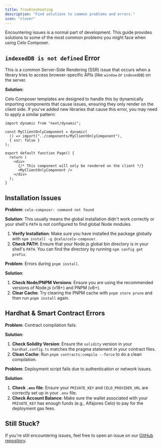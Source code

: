 ```yaml
---
title: Troubleshooting
description: "Find solutions to common problems and errors."
icon: "clover"
---
```


Encountering issues is a normal part of development. This guide provides solutions to some of the most common problems you might face when using Celo Composer.

## `indexedDB is not defined` Error

This is a common Server-Side Rendering (SSR) issue that occurs when a library tries to access browser-specific APIs (like `window` or `indexedDB`) on the server.

**Solution:**

Celo Composer templates are designed to handle this by dynamically importing components that cause issues, ensuring they only render on the client side. If you've added new libraries that cause this error, you may need to apply a similar pattern:

```tsx
import dynamic from "next/dynamic";

const MyClientOnlyComponent = dynamic(
  () => import("../components/MyClientOnlyComponent"),
  { ssr: false }
);

export default function Page() {
  return (
    <div>
      {/* This component will only be rendered on the client */}
      <MyClientOnlyComponent />
    </div>
  );
}
```

## Installation Issues

**Problem**: `celo-composer: command not found`

**Solution**: This usually means the global installation didn't work correctly or your shell's `PATH` is not configured to find global Node modules.

1.  **Verify Installation**: Make sure you have installed the package globally with `npm install -g @celo/celo-composer`.
2.  **Check PATH**: Ensure that your Node.js global bin directory is in your shell's `PATH`. You can find the directory by running `npm config get prefix`.

**Problem**: Errors during `pnpm install`.

**Solution**:

1.  **Check Node/PNPM Versions**: Ensure you are using the recommended versions of Node.js (v18+) and PNPM (v8+).
2.  **Clear Cache**: Try clearing the PNPM cache with `pnpm store prune` and then run `pnpm install` again.

## Hardhat & Smart Contract Errors

**Problem**: Contract compilation fails.

**Solution**:

1.  **Check Solidity Version**: Ensure the `solidity` version in your `hardhat.config.ts` matches the pragma statement in your contract files.
2.  **Clean Cache**: Run `pnpm contracts:compile --force` to do a clean compilation.

**Problem**: Deployment script fails due to authentication or network issues.

**Solution**:

1.  **Check `.env` file**: Ensure your `PRIVATE_KEY` and `CELO_PROVIDER_URL` are correctly set up in your `.env` file.
2.  **Check Account Balance**: Make sure the wallet associated with your `PRIVATE_KEY` has enough funds (e.g., Alfajores Celo) to pay for the deployment gas fees.

## Still Stuck?

If you're still encountering issues, feel free to open an issue on our [GitHub repository](https://github.com/celo-org/celo-composer).
